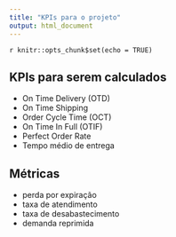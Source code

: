 ```yaml
---
title: "KPIs para o projeto"
output: html_document
---
```


```r
knitr::opts_chunk$set(echo = TRUE)``` 



## KPIs para serem calculados

- On Time Delivery (OTD)
- On Time Shipping
- Order Cycle Time (OCT)
- On Time In Full (OTIF)
- Perfect Order Rate
- Tempo médio de entrega

## Métricas

- perda por expiração
- taxa de atendimento
- taxa de desabastecimento
- demanda reprimida
